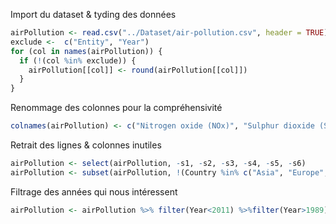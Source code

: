 Import du dataset & tyding des données
```r
airPollution <- read.csv("../Dataset/air-pollution.csv", header = TRUE)
exclude <-  c("Entity", "Year")
for (col in names(airPollution)) {
  if (!(col %in% exclude)) {
    airPollution[[col]] <- round(airPollution[[col]])
  }
}
```

Renommage des colonnes pour la compréhensivité
```r
colnames(airPollution) <- c("Nitrogen oxide (NOx)", "Sulphur dioxide (SO₂)", "Carbon monoxide (CO)", "Organic carbon (OC)", "NMVOCs", "Black carbon (BC)", "Ammonia (NH₃)", "s1", "s2", "s3", "s3", "s4", "s5", "s6", "Country", "Year")
```

Retrait des lignes & colonnes inutiles
```r
airPollution <- select(airPollution, -s1, -s2, -s3, -s4, -s5, -s6)
airPollution <- subset(airPollution, !(Country %in% c("Asia", "Europe", "Africa", "World", "High-income countries", "Upper-middle-income countries", "North America", "Lower-middle-income countries", "South America", "Oceania", "Low-income countries")))
```

Filtrage des années qui nous intéressent
```r
airPollution <- airPollution %>% filter(Year<2011) %>%filter(Year>1989)
```